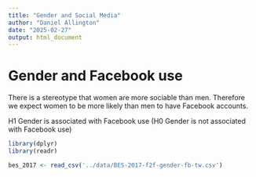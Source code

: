 ```yaml
---
title: "Gender and Social Media"
author: "Daniel Allington"
date: "2025-02-27"
output: html_document
---
```


# Gender and Facebook use
There is a stereotype that women are more sociable than men. Therefore we expect women to be more likely than men to have Facebook accounts.

H1 Gender is associated with Facebook use
(H0 Gender is not associated with Facebook use)

```r
library(dplyr)
library(readr)

bes_2017 <- read_csv('../data/BES-2017-f2f-gender-fb-tw.csv')
```
